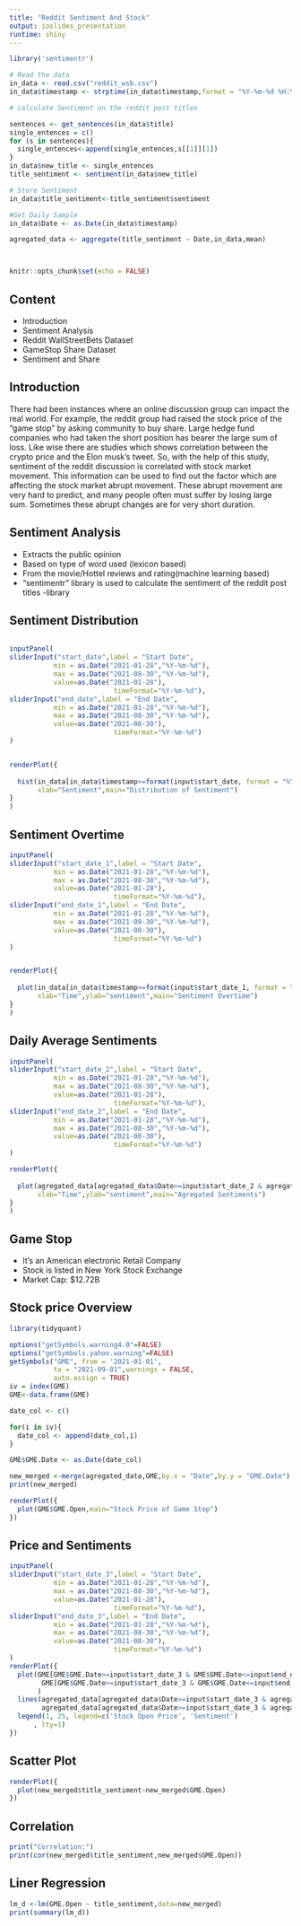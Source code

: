 ---
title: "Reddit Sentiment And Stock"
output: ioslides_presentation
runtime: shiny
---
```{R include=FALSE}
library('sentimentr')

# Read the data
in_data <- read.csv("reddit_wsb.csv")
in_data$timestamp <- strptime(in_data$timestamp,format = "%Y-%m-%d %H:%M:%S") # Covnert Date Time Column

# calculate Sentiment on the reddit post titles

sentences <- get_sentences(in_data$title)
single_entences = c()
for (s in sentences){
  single_entences<-append(single_entences,s[[1]][1])
}
in_data$new_title <- single_entences
title_sentiment <- sentiment(in_data$new_title)

# Store Sentiment
in_data$title_sentiment<-title_sentiment$sentiment

#Get Daily Sample
in_data$Date <- as.Date(in_data$timestamp)

agregated_data <- aggregate(title_sentiment ~ Date,in_data,mean)




```



```{r setup, include=FALSE}
knitr::opts_chunk$set(echo = FALSE)
```

## Content

- Introduction
- Sentiment Analysis
- Reddit WallStreetBets Dataset
- GameStop Share Dataset
- Sentiment and Share

## Introduction

There had been instances where an online discussion group can impact the real world. For example, the reddit group had raised the stock price of the “game stop” by asking community to buy share. Large hedge fund companies who had taken the short position has bearer the large sum of loss. Like wise there are studies which shows correlation between the crypto price and the Elon musk’s tweet. So, with the help of this study, sentiment of the reddit discussion is correlated with stock market movement. This information can be used to find out the factor which are affecting the stock market abrupt movement. These abrupt movement are very hard to predict, and many people often must suffer by losing large sum. Sometimes these abrupt changes are for very short duration.

## Sentiment Analysis

- Extracts the public opinion 
- Based on type of word used (lexicon based)
- From the movie/Hottel reviews and rating(machine learning based)
- "sentimentr" library is used to calculate the sentiment of the reddit post titles
-library 

## Sentiment Distribution
```{r read and process data}

```

```{r}
inputPanel(
sliderInput("start_date",label = "Start Date",
           min = as.Date("2021-01-28","%Y-%m-%d"),
           max = as.Date("2021-08-30","%Y-%m-%d"),
           value=as.Date("2021-01-28"),
                          timeFormat="%Y-%m-%d"),
sliderInput("end_date",label = "End Date",
           min = as.Date("2021-01-28","%Y-%m-%d"),
           max = as.Date("2021-08-30","%Y-%m-%d"),
           value=as.Date("2021-08-30"),
                          timeFormat="%Y-%m-%d")
)


renderPlot({
  
  hist(in_data[in_data$timestamp>=format(input$start_date, format = "%Y-%m-%d")  & in_data$timestamp<=format(input$end_date, format = "%Y-%m-%d"),]$title_sentiment,
       xlab="Sentiment",main="Distribution of Sentiment")
}
)

```


## Sentiment Overtime

```{r eruptions}
inputPanel(
sliderInput("start_date_1",label = "Start Date",
           min = as.Date("2021-01-28","%Y-%m-%d"),
           max = as.Date("2021-08-30","%Y-%m-%d"),
           value=as.Date("2021-01-28"),
                          timeFormat="%Y-%m-%d"),
sliderInput("end_date_1",label = "End Date",
           min = as.Date("2021-01-28","%Y-%m-%d"),
           max = as.Date("2021-08-30","%Y-%m-%d"),
           value=as.Date("2021-08-30"),
                          timeFormat="%Y-%m-%d")
)


renderPlot({
  
  plot(in_data[in_data$timestamp>=format(input$start_date_1, format = "%Y-%m-%d")  & in_data$timestamp<=format(input$end_date_1, format = "%Y-%m-%d"),]$title_sentiment,
       xlab="Time",ylab="sentiment",main="Sentiment Overtime")
}
)
```

## Daily Average Sentiments

```{r}
inputPanel(
sliderInput("start_date_2",label = "Start Date",
           min = as.Date("2021-01-28","%Y-%m-%d"),
           max = as.Date("2021-08-30","%Y-%m-%d"),
           value=as.Date("2021-01-28"),
                          timeFormat="%Y-%m-%d"),
sliderInput("end_date_2",label = "End Date",
           min = as.Date("2021-01-28","%Y-%m-%d"),
           max = as.Date("2021-08-30","%Y-%m-%d"),
           value=as.Date("2021-08-30"),
                          timeFormat="%Y-%m-%d")
)

renderPlot({
  
  plot(agregated_data[agregated_data$Date>=input$start_date_2 & agregated_data$Date<=input$end_date_2,]$title_sentiment,
       xlab="Time",ylab="sentiment",main="Agregated Sentiments")
}
)

```



## Game Stop

- It's an American electronic Retail Company
- Stock is listed in New York Stock Exchange
- Market Cap: $12.72B

## Stock price Overview
```{r include=FALSE}
library(tidyquant)

options("getSymbols.warning4.0"=FALSE)
options("getSymbols.yahoo.warning"=FALSE)
getSymbols("GME", from = '2021-01-01',
           to = "2021-09-01",warnings = FALSE,
           auto.assign = TRUE)
iv = index(GME)
GME<-data.frame(GME)

date_col <- c()

for(i in iv){
  date_col <- append(date_col,i)
}

GME$GME.Date <- as.Date(date_col)

new_merged <-merge(agregated_data,GME,by.x = "Date",by.y = "GME.Date")
print(new_merged)
```


```{r GME}

renderPlot({
  plot(GME$GME.Open,main="Stock Price of Game Stop")
})
```

## Price and Sentiments

```{r}

inputPanel(
sliderInput("start_date_3",label = "Start Date",
           min = as.Date("2021-01-28","%Y-%m-%d"),
           max = as.Date("2021-08-30","%Y-%m-%d"),
           value=as.Date("2021-01-28"),
                          timeFormat="%Y-%m-%d"),
sliderInput("end_date_3",label = "End Date",
           min = as.Date("2021-01-28","%Y-%m-%d"),
           max = as.Date("2021-08-30","%Y-%m-%d"),
           value=as.Date("2021-08-30"),
                          timeFormat="%Y-%m-%d")
)
renderPlot({
  plot(GME[GME$GME.Date>=input$start_date_3 & GME$GME.Date<=input$end_date_3,]$GME.Date,
        GME[GME$GME.Date>=input$start_date_3 & GME$GME.Date<=input$end_date_3,]$GME.Open,type="l"
       )
  lines(agregated_data[agregated_data$Date>=input$start_date_3 & agregated_data$Date<=input$end_date_3,]$Date,
        agregated_data[agregated_data$Date>=input$start_date_3 & agregated_data$Date<=input$end_date_3,]$title_sentiment)
  legend(1, 25, legend=c('Stock Open Price', 'Sentiment')
      , lty=1)
})
```

## Scatter Plot

```{r}
renderPlot({
  plot(new_merged$title_sentiment~new_merged$GME.Open)
})

```
## Correlation
```{r}
print("Correlation:")
print(cor(new_merged$title_sentiment,new_merged$GME.Open))
```

##  Liner Regression
```{r}
lm_d <-lm(GME.Open ~ title_sentiment,data=new_merged)
print(summary(lm_d))

```



